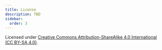 ```yaml
---
title: License
description: TBD
sidebar:
  order: 3
---
```


Licensed under [Creative Commons Attribution-ShareAlike 4.0 International (CC BY-SA 4.0)](https://creativecommons.org/licenses/by-sa/4.0/).
